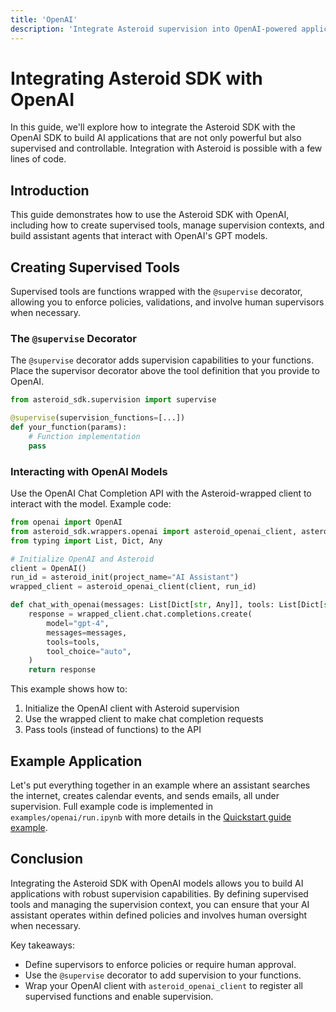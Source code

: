 ```yaml
---
title: 'OpenAI'
description: 'Integrate Asteroid supervision into OpenAI-powered applications'
---
```


# Integrating Asteroid SDK with OpenAI

In this guide, we'll explore how to integrate the Asteroid SDK with the OpenAI SDK to build AI applications that are not only powerful but also supervised and controllable. Integration with Asteroid is possible with a few lines of code.


## Introduction

This guide demonstrates how to use the Asteroid SDK with OpenAI, including how to create supervised tools, manage supervision contexts, and build assistant agents that interact with OpenAI's GPT models.

## Creating Supervised Tools

Supervised tools are functions wrapped with the `@supervise` decorator, allowing you to enforce policies, validations, and involve human supervisors when necessary.

### The `@supervise` Decorator

The `@supervise` decorator adds supervision capabilities to your functions. Place the supervisor decorator above the tool definition that you provide to OpenAI.

```python
from asteroid_sdk.supervision import supervise

@supervise(supervision_functions=[...])
def your_function(params):
    # Function implementation
    pass
```
### Interacting with OpenAI Models

Use the OpenAI Chat Completion API with the Asteroid-wrapped client to interact with the model. Example code:

```python
from openai import OpenAI
from asteroid_sdk.wrappers.openai import asteroid_openai_client, asteroid_init
from typing import List, Dict, Any

# Initialize OpenAI and Asteroid
client = OpenAI()
run_id = asteroid_init(project_name="AI Assistant")
wrapped_client = asteroid_openai_client(client, run_id)

def chat_with_openai(messages: List[Dict[str, Any]], tools: List[Dict[str, Any]]):
    response = wrapped_client.chat.completions.create(
        model="gpt-4",
        messages=messages,
        tools=tools,
        tool_choice="auto",
    )
    return response
```

This example shows how to:
1. Initialize the OpenAI client with Asteroid supervision
2. Use the wrapped client to make chat completion requests
3. Pass tools (instead of functions) to the API

## Example Application

Let's put everything together in an example where an assistant searches the internet, creates calendar events, and sends emails, all under supervision. Full example code is implemented in `examples/openai/run.ipynb` with more details in the [Quickstart guide example](/quickstart).


## Conclusion

Integrating the Asteroid SDK with OpenAI models allows you to build AI applications with robust supervision capabilities. By defining supervised tools and managing the supervision context, you can ensure that your AI assistant operates within defined policies and involves human oversight when necessary.

Key takeaways:
- Define supervisors to enforce policies or require human approval.
- Use the `@supervise` decorator to add supervision to your functions.
- Wrap your OpenAI client with `asteroid_openai_client` to register all supervised functions and enable supervision.
